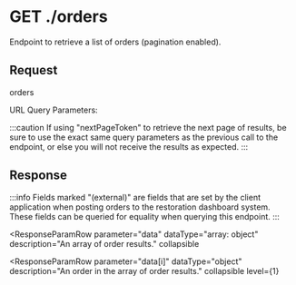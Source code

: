 
# GET ./orders

Endpoint to retrieve a list of orders (pagination enabled).

## Request

<BaseUrlPath>orders</BaseUrlPath>

URL Query Parameters:

<RequestParamTable>

<RequestParamRow
parameter="by"
description='A string representing the index field to query by. Valid values are "orderId", "groupId", "customerId", "invoiceId", or "sku".'
/>

<RequestParamRow
parameter="where"
description='If the "by" parameter is specified, this designates the search to only include items where the "by" field is equal to this string value.'
/>

<RequestParamRow
parameter="from"
description='An inclusive datestring to query the orders by (all orders where the orderDate is greater than or equal to "from"). Valid formats are "YYYY-MM-DD", an ISO String, or a UTC timestamp in milliseconds.'
/>

<RequestParamRow
parameter="to"
description='An exclusive datestring to query the orders by (all orders where the orderDate is less than "to"). Valid formats are "YYYY-MM-DD", an ISO String, or a UTC timestamp in milliseconds.'
/>

<RequestParamRow
parameter="dateSort"
description='Possible values: "asc" or "desc". Returns the orders sorted by ascending or descending order date, respectively.'
/>

<RequestParamRow
parameter="nextPageToken"
description='If provided, returns the next page of results.'
/>

<RequestParamRow
parameter="pageSize"
description='An integer to specify the size of the page of results from the query. The default is 100, and the max is 300.'
/>

</RequestParamTable>

:::caution
If using "nextPageToken" to retrieve the next page of results, be sure to use the exact same query parameters as the previous call to the endpoint, or else you will not receive the results as expected.
:::

## Response

:::info
Fields marked "(external)" are fields that are set by the client application when posting orders to the restoration dashboard system. These fields can be queried for equality when querying this endpoint.
:::

<ResponseParamTable>

<ResponseParamRow
parameter="nextPageToken"
description="Only present if there are more results available for the same query. To retrieve the next page of results, execute the exact same query with this token added to your query parameters."
/>

<ResponseParamRow
parameter="data"
dataType="array: object"
description="An array of order results."
collapsible
>

<ResponseParamRow
parameter="data[i]"
dataType="object"
description="An order in the array of order results."
collapsible
level={1}
>
<OrderParamRows level={2} />
</ResponseParamRow>

</ResponseParamRow>

</ResponseParamTable>